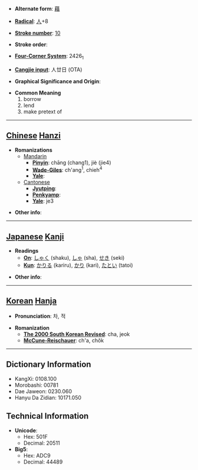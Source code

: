 * '''Alternate form''': [[藉]]

* '''[[Wiktionary:Chinese radical index| Radical]]''': [[Wiktionary:Chinese radical index 人|人]]+8

* '''[[Wiktionary:Chinese total strokes index|Stroke number]]''': [[Wiktionary:Chinese total strokes index 10|10]]

* '''Stroke order''': 

* '''[[Wiktionary:Chinese four corner index|Four-Corner System]]''': 2426<sub>1</sub>

* '''[[Wiktionary:Chinese Cangjie index|Cangjie input]]''': 人廿日 (OTA)

* '''Graphical Significance and Origin''': 

* '''Common Meaning'''
*#borrow
*# lend
*# make pretext of


----

== [[Chinese]] [[Hanzi]] ==

* '''Romanizations'''
** [[Mandarin]]
*** '''[[Pinyin]]''': chāng (chang1), jiè (jie4)
*** '''[[Wade-Giles]]''': ch'ang<sup>1</sup>, chieh<sup>4</sup>
*** '''[[Yale]]''': 
**[[Cantonese]]
***'''[[Jyutping]]''':
***'''[[Penkyamp]]''': 
***'''[[Yale]]''': je3

* '''Other info''': 

----

== [[Japanese]] [[Kanji]] ==

* '''Readings'''
** '''[[On]]''': [[しゃく]] (shaku), [[しゃ]] (sha), [[せき]] (seki)
** '''[[Kun]]''': [[かりる]] (kariru), [[かり]] (kari), [[たとい]] (tatoi)

* '''Other info''':  

----

== [[Korean]] [[Hanja]] ==

* '''Pronunciation''': 차, 적

* '''Romanization'''
** '''[[The 2000 South Korean Revised Romanization|The 2000 South Korean Revised]]''': cha, jeok
** '''[[McCune-Reischauer]]''': ch'a, chŏk

----

== Dictionary Information ==

* KangXi: 0108.100
* Morobashi: 00781
* Dae Jaweon: 0230.060
* Hanyu Da Zidian: 10171.050

== Technical Information ==

* '''Unicode''':
** Hex: 501F
** Decimal: 20511
* '''Big5''':
** Hex: ADC9
** Decimal: 44489